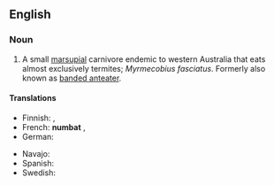 {{wikipedia}}
==English==

===Noun===
{{en-noun}}

# A small [[marsupial]] carnivore endemic to western Australia that eats almost exclusively termites; ''Myrmecobius fasciatus''.  Formerly also known as [[banded anteater]].

====Translations====
{{trans-top|small marsupial}}
* Finnish: {{t-|fi|pussimuurahaiskarhu}}, {{t-|fi|numbatti}}
* French: '''numbat''' {{m}}, {{t|fr|myrmécopie à bandes|m}}
* German: {{t|de|Ameisenbeutler|m}}
{{trans-mid}}
* Navajo: {{tø|nv|tsinaʼayąʼii yiyání}}
* Spanish: {{t|es|numbat|m}}
* Swedish: {{t|sv|myrpungdjur|n}}
{{trans-bottom}}